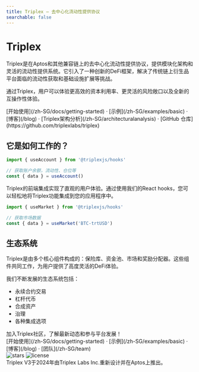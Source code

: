 ```yaml
---
title: Triplex – 去中心化流动性提供协议
searchable: false
---
```



# Triplex

Triplex是在Aptos和其他兼容链上的去中心化流动性提供协议，提供模块化架构和灵活的流动性提供系统。它引入了一种创新的DeFi框架，解决了传统链上衍生品平台面临的流动性获取和基础设施扩展等挑战。

通过Triplex，用户可以体验更高效的资本利用率、更灵活的风险敞口以及全新的互操作性体验。

<div className="mt-16 mb-20 text-center">
  [开始使用](/zh-SG/docs/getting-started) · [示例](/zh-SG/examples/basic) · [博客](/blog) · [Triplex架构分析](/zh-SG/architecturalanalysis) · [GitHub 仓库](https://github.com/triplexlabs/triplex)
</div>

<Features lang={props.params.lang} title={metadata.title} />

## 它是如何工作的？

```jsx
import { useAccount } from '@triplexjs/hooks'

// 获取账户余额，流动性、仓位等
const { data } = useAccount()
```

Triplex的前端集成实现了直观的用户体验。通过使用我们的React hooks，您可以轻松地将Triplex功能集成到您的应用程序中。

```jsx
import { useMarket } from '@triplexjs/hooks'

// 获取市场数据
const { data } = useMarket('BTC-trtUSD')
```

## 生态系统

Triplex是由多个核心组件构成的：保险库、资金池、市场和奖励分配器。这些组件共同工作，为用户提供了高度灵活的DeFi体验。

我们不断发展的生态系统包括：

- 永续合约交易
- 杠杆代币
- 合成资产
- 治理
- 各种集成选项

<Callout>
  加入Triplex社区，了解最新动态和参与平台发展！
</Callout>

<div className="mt-16 mb-20 text-center">
  [开始使用](/zh-SG/docs/getting-started) · [示例](/zh-SG/examples/basic) · [博客](/blog) · [团队](/zh-SG/team)
</div>

<div className="mt-32 flex flex-wrap gap-3 items-center">
  <img alt="stars" src="https://badgen.net/github/stars/triplexlabs/triplex" />
  <img alt="license" src="https://badgen.net/npm/license/swr" />
</div>

<div className="mb-10 mt-4 text-gray-600 dark:text-gray-400 text-sm">
  Triplex V3于2024年由Triplex Labs Inc.重新设计并在Aptos上推出。
</div>
